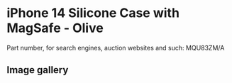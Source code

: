 
# iPhone 14 Silicone Case with MagSafe - Olive

Part number, for search engines, auction websites and such: MQU83ZM/A

## Image gallery

<div style={{ width: "768px" }}>
  <GalleryComponent
    images={[
      {
        original: "/everysource/MQU83.png",
        thumbnail: "/everypreview/MQU83.png",
      },
      {
        original: "/everysource/MQU83_AV1.png",
        thumbnail: "/everypreview/MQU83_AV1.png",
      },
      {
        original: "/everysource/MQU83_AV2.png",
        thumbnail: "/everypreview/MQU83_AV2.png",
      },
      {
        original: "/everysource/MQU83_AV3.png",
        thumbnail: "/everypreview/MQU83_AV3.png",
      },
      {
        original: "/everysource/MQU83_AV4.png",
        thumbnail: "/everypreview/MQU83_AV4.png",
      },
      {
        original: "/everysource/MQU83_AV5.png",
        thumbnail: "/everypreview/MQU83_AV5.png",
      },
      {
        original: "/everysource/MQU83_AV6.png",
        thumbnail: "/everypreview/MQU83_AV6.png",
      },
      {
        original: "/everysource/MQU83_AV7.png",
        thumbnail: "/everypreview/MQU83_AV7.png",
      }
    ]}
  />
</div>